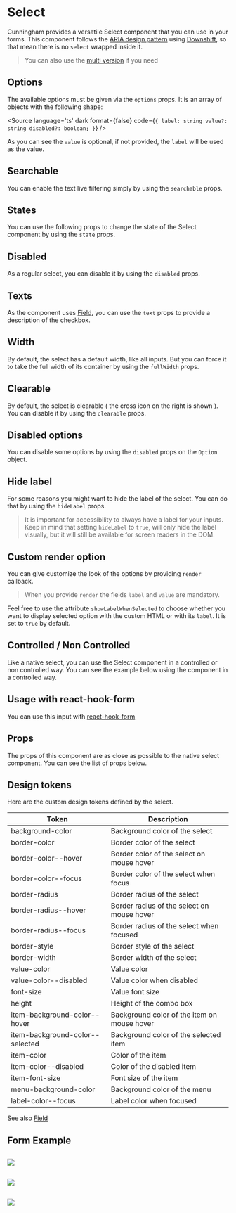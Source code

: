 
<Meta of={Stories} name="Docs"/>

# Select

Cunningham provides a versatile Select component that you can use in your forms. This component follows the [ARIA design pattern](https://www.w3.org/WAI/ARIA/apg/patterns/combobox/examples/combobox-autocomplete-list/)
using [Downshift](https://www.downshift-js.com/), so that mean there is no `select` wrapped inside it.

> You can also use the [multi version](?path=/docs/components-forms-select-multi--docs) if you need

<Canvas>
  <Story id="components-forms-select-mono--uncontrolled"/>
</Canvas>

## Options

The available options must be given via the `options` props. It is an array of objects with the following shape:

<Source
  language='ts'
  dark
  format={false}
  code={`{
  label: string
  value?: string
  disabled?: boolean;
}`}
/>

As you can see the `value` is optional, if not provided, the `label` will be used as the value.

## Searchable

You can enable the text live filtering simply by using the `searchable` props.

<Canvas sourceState="shown">
  <Story id="components-forms-select-mono--searchable-uncontrolled"/>
</Canvas>

## States

You can use the following props to change the state of the Select component by using the `state` props.

<Canvas sourceState="shown">
  <Story id="components-forms-select-mono--success"/>
</Canvas>

<Canvas sourceState="shown">
  <Story id="components-forms-select-mono--error"/>
</Canvas>

## Disabled

As a regular select, you can disable it by using the `disabled` props.

<Canvas sourceState="shown">
  <Story id="components-forms-select-mono--disabled"/>
</Canvas>

## Texts

As the component uses [Field](?path=/docs/components-forms-field--docs), you can use the `text` props to provide a description of the checkbox.

<Canvas sourceState="shown">
  <Story id="components-forms-select-mono--with-text"/>
</Canvas>

## Width

By default, the select has a default width, like all inputs. But you can force it to take the full width of its container by using the `fullWidth` props.

<Canvas sourceState="shown">
  <Story id="components-forms-select-mono--full-width"/>
</Canvas>

## Clearable

By default, the select is clearable ( the cross icon on the right is shown ). You can disable it by using the `clearable` props.

<Canvas sourceState="shown">
  <Story id="components-forms-select-mono--not-clearable"/>
</Canvas>


## Disabled options

You can disable some options by using the `disabled` props on the `Option` object.

<Canvas sourceState="shown">
  <Story id="components-forms-select-mono--disabled-options"/>
</Canvas>

## Hide label

For some reasons you might want to hide the label of the select. You can do that by using the `hideLabel` props.

> It is important for accessibility to always have a label for your inputs. Keep in mind that setting `hideLabel` to `true`, will only hide the label visually, but it will still be available for screen readers in the DOM.

<Canvas sourceState="shown">
  <Story id="components-forms-select-mono--hidden-label"/>
</Canvas>

## Custom render option

You can give customize the look of the options by providing `render` callback.

> When you provide `render` the fields `label` and `value` are mandatory.

Feel free to use the attribute `showLabelWhenSelected` to choose whether you want to display selected option with the custom
HTML or with its `label`. It is set to `true` by default.

<Canvas sourceState="shown">
  <Story id="components-forms-select-mono--custom-render"/>
</Canvas>

## Controlled / Non Controlled

Like a native select, you can use the Select component in a controlled or non controlled way. You can see the example below
using the component in a controlled way.

<Canvas sourceState="shown">
  <Story id="components-forms-select-mono--controlled"/>
</Canvas>

## Usage with react-hook-form

You can use this input with [react-hook-form](https://react-hook-form.com/docs)

<Canvas sourceState="shown">
  <Story id="components-forms-select-mono--react-hook-form"/>
</Canvas>

## Props

The props of this component are as close as possible to the native select component. You can see the list of props below.

<ArgTypes of={Select} />

## Design tokens

Here are the custom design tokens defined by the select.

| Token        	| Description                 	|
|---------------	|-----------------------------	|
| background-color   	| Background color of the select    	|
| border-color   	| Border color of the select    	|
| border-color--hover   	| Border color of the select on mouse hover   	|
| border-color--focus   	| Border color of the select when focus   	|
| border-radius     	| Border radius of the select      	|
| border-radius--hover   	| Border radius of the select on mouse hover    	|
| border-radius--focus   	| Border radius of the select when focused    	|
| border-style              | Border style of the select      	|
| border-width              | Border width of the select      	|
| value-color   	| Value color  	|
| value-color--disabled   	| Value color when disabled	|
| font-size        	| Value font size        	|
| height | Height of the combo box |
| item-background-color--hover | Background color of the item on mouse hover    	|
| item-background-color--selected | Background color of the selected item    	|
| item-color | Color of the item    	|
| item-color--disabled | Color of the disabled item    	|
| item-font-size | Font size of the item    	|
| menu-background-color | Background color of the menu    	|
| label-color--focus | Label color when focused    	|

See also [Field](?path=/story/components-forms-field-doc--page)

## Form Example

<Canvas>
  <Story id="components-forms-select-mono--form-example"/>
</Canvas>

##

<img src="components/Forms/Select/resources/dd_1.svg"/>

##

<img src="components/Forms/Select/resources/dd_2.svg"/>

##

<img src="components/Forms/Select/resources/dd_3.svg"/>
